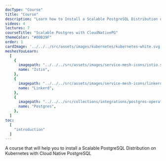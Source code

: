 ```yaml
---
docType: "Course"
title: "Course"
description: "Learn how to Install a Scalable PostgreSQL Distribution on Kubernetes with Cloud Native PostgreSQL"
videos: 4
lectures: 7
courseTitle: "Scalable Postgres with CloudNativePG"
themeColor: "#00B39F"
order: 1
cardImage: '../../../src/assets/images/kubernetes/kubernetes-white.svg'
meshesYouLearn:
  [
    {
      imagepath: "../../../src/assets/images/service-mesh-icons/istio.svg",
      name: "Istio",
    },
    {
      imagepath: "../../../src/assets/images/service-mesh-icons/linkerd.svg",
      name: "Linkerd",
    },
    {
      imagepath: "../../../src/collections/integrations/postgres-operator/icons/color/postgres-operator-color.svg",
      name: "Postgres",
    },
  ]
toc:
  [
    "introduction"
  ]
---
```


A course that will help you to install a Scalable PostgreSQL Distribution on Kubernetes with Cloud Native PostgreSQL
